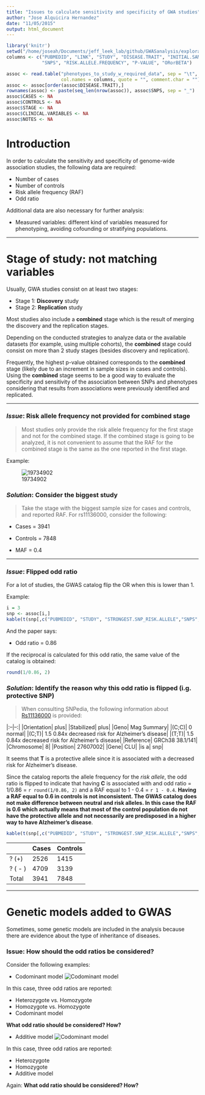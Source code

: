 ```yaml
---
title: "Issues to calculate sensitivity and specificity of GWA studies"
author: "Jose Alquicira Hernandez"
date: "11/05/2015"
output: html_document
---
```


```r
library('knitr')
setwd("/home/joseah/Documents/jeff_leek_lab/github/GWASanalysis/exploratory_data_analysis")
columns <- c("PUBMEDID", "LINK", "STUDY", "DISEASE.TRAIT", "INITIAL.SAMPLE.DESCRIPTION", "REPLICATION.SAMPLE.DESCRIPTION", "STRONGEST.SNP_RISK.ALLELE",
             "SNPS", "RISK.ALLELE.FREQUENCY", "P-VALUE", "ORorBETA")

assoc <- read.table("phenotypes_to_study_w_required_data", sep = "\t", 
                    col.names = columns, quote = "", comment.char = "")
assoc <- assoc[order(assoc$DISEASE.TRAIT),]
rownames(assoc) <- paste(seq_len(nrow(assoc)), assoc$SNPS, sep = "_")
assoc$CASES <- NA
assoc$CONTROLS <- NA
assoc$STAGE <- NA
assoc$CLINICAL.VARIABLES <- NA
assoc$NOTES <- NA
```

# Introduction

In order to calculate the sensitivity and specificity of genome-wide association studies, the following data are required:

- Number of cases
- Number of controls
- Risk allele frequency (RAF)
- Odd ratio

Additional data are also necessary for further analysis:

- Measured variables: different kind of variables measured for phenotyping, avoiding cofounding or stratifying populations.

---

# Stage of study: not matching variables

Usually, GWA studies consist on at least two stages:

- Stage 1: __Discovery__ study
- Stage 2: __Replication__ study

Most studies also include a __combined__ stage which is the result of merging the discovery and the replication stages.

Depending on the conducted strategies to analyze data or the available datasets (for example, using multiple cohorts), the __combined__ stage could consist on more than 2 study stages (besides discovery and replication).

Frequently, the highest p-value obtained corresponds to the __combined__ stage (likely due to an increment in sample sizes in cases and controls). Using the __combined__ stage seems to be a good way to evaluate the specificity and sensitivity of the association between SNPs and phenotypes considering that results from associations were previously identified and replicated.

---

### _Issue_: Risk allele frequency not provided for __combined__ stage

> Most studies only provide the risk allele frequency for the first stage and not for the combined stage. If the combined stage is going to be analyzed, it is not convenient to assume that the RAF for the combined stage is the same as the one reported in the first stage.

Example:

![19734902](./images_evidence/19734902.png)

### _Solution_: Consider the biggest study 

> Take the stage with the biggest sample size for cases and controls, and reported RAF. For rs11136000, consider the following:

- Cases = 3941

- Controls = 7848

- MAF = 0.4

---

### _Issue_: Flipped odd ratio

For a lot of studies, the GWAS catalog flip the OR when this is lower than 1.

Example:
```r
i = 3
snp <- assoc[i,]
kable(t(snp[,c("PUBMEDID", "STUDY", "STRONGEST.SNP_RISK.ALLELE","SNPS","ORorBETA")]))

```

And the paper says:

- Odd ratio = 0.86

If the reciprocal is calculated for this odd ratio, the same value of the catalog is obtained:

```r
round(1/0.86, 2)

```

### _Solution_: Identify the reason why this odd ratio is flipped (i.g. protective SNP)

> When consulting SNPedia, the following information about [Rs11136000](http://www.snpedia.com/index.php/Rs11136000) is provided:


|:--|--:|
|Orientation|   plus|
|Stabilized|	plus|
|Geno|	Mag	Summary|
|(C;C)|	0	normal|
|(C;T)|	1.5	0.84x decreased risk for Alzheimer's disease|
|(T;T)|	1.5	0.84x decreased risk for Alzheimer's disease|
|Reference|	GRCh38 38.1/141|
|Chromosome|	8|
|Position|	27607002|
|Gene|	CLU|
|is a|	snp|

It seems that __T__ is a protective allele since it is associated with a decreased risk for Alzheimer's disease.

Since the catalog reports the allele frequency for the _risk allele_, the odd ratio is flipped to indicate that having __C__ is associated with and odd ratio = 1/0.86 = `r round(1/0.86, 2)` and a RAF equal to 1 - 0.4 = `r 1 - 0.4`. __Having a RAF equal to 0.6 in controls is not inconsistent. The GWAS catalog does not make difference between neutral and risk alleles. In this case the RAF is 0.6 which actually means that most of the control population do not have the protective allele and not necessarily are predisposed in a higher way to have Alzheimer’s disease__.

```r
kable(t(snp[,c("PUBMEDID", "STUDY", "STRONGEST.SNP_RISK.ALLELE","SNPS","ORorBETA", "RISK.ALLELE.FREQUENCY")]))
```

|        |Cases |Controls |
|:-------|:-----|:--------|
|? (+)   |2526  |1415     |
|? ( - ) |4709  |3139     |
|Total   |3941  |7848     |

---

# Genetic models added to GWAS

Sometimes, some genetic models are included in the analysis because there are evidence about the type of inheritance of diseases.

### Issue: How should the odd ratios be considered?

Consider the following examples:


- Codominant model
![Codominant model](./images_evidence/codominant_model.png)

In this case, three odd ratios are reported:

- Heterozygote vs. Homozygote
- Homozygote vs. Homozygote
- Codominant model

__What odd ratio should be considered? How?__

- Additive model
![Codominant model](./images_evidence/additive_model.png)

In this case, three odd ratios are reported:

- Heterozygote
- Homozygote
- Additive model

Again: __What odd ratio should be considered? How?__
